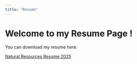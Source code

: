 ```yaml
---
title: "Resume"
---
```


# Welcome to my Resume Page !

You can download my resume here:

[Natural Resources Resume 2025](file://C:media/Resume.pdf)
